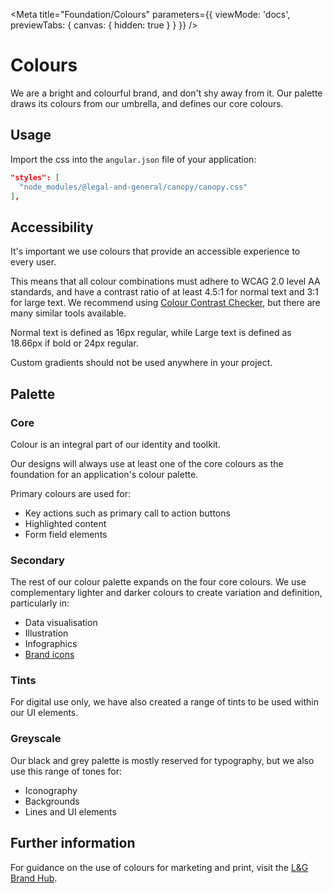 
<Meta title="Foundation/Colours" parameters={{ viewMode: 'docs', previewTabs: { canvas: { hidden: true } } }} />

# Colours

<p class="standfirst">We are a bright and colourful brand, and don't shy away from it. Our palette draws its colours from our umbrella, and defines our core colours.</p>

## Usage

Import the css into the `angular.json` file of your application:

```json
"styles": [
  "node_modules/@legal-and-general/canopy/canopy.css"
],
```

## Accessibility

It's important we use colours that provide an accessible experience to every user.

This means that all colour combinations must adhere to WCAG 2.0 level AA standards, and have a contrast ratio of at least 4.5:1 for normal text and 3:1 for large text. We recommend using <a href="https://webaim.org/resources/contrastchecker/" target="_blank">Colour Contrast Checker</a>, but there are many similar tools available.

Normal text is defined as 16px regular, while Large text is defined as 18.66px if bold or 24px regular.

Custom gradients should not be used anywhere in your project.

## Palette

### Core

Colour is an integral part of our identity and toolkit.

Our designs will always use at least one of the core colours as the foundation for an application's colour palette.

Primary colours are used for:

- Key actions such as primary call to action buttons
- Highlighted content
- Form field elements



<Story id="internal-colours--core-colours"></Story>



### Secondary

The rest of our colour palette expands on the four core colours. We use complementary lighter and darker colours to create variation and definition, particularly in:

- Data visualisation
- Illustration
- Infographics
- [Brand icons](./?path=/docs/foundation-brand-icon-guide--page)



<Story id="internal-colours--secondary-colours"></Story>



### Tints

For digital use only, we have also created a range of tints to be used within our UI elements.



<Story id="internal-colours--tints-colours"></Story>



### Greyscale

Our black and grey palette is mostly reserved for typography, but we also use this range of tones for:

- Iconography
- Backgrounds
- Lines and UI elements

<Story id="internal-colours--greyscale-colours"></Story>

## Further information

For guidance on the use of colours for marketing and print, visit the <a href="https://www.legalandgeneralbrandhub.com/b/www/c/en-GB/BrandKnowledge/Guideline/2?Page=5" target="_blank">L&G Brand Hub</a>.

<Feedback />
